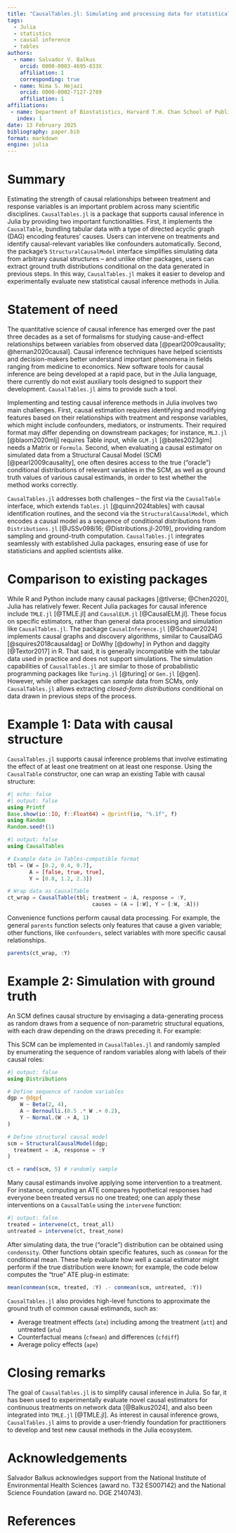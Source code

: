 ```yaml
---
title: "CausalTables.jl: Simulating and processing data for statistical causal inference in Julia"
tags:
  - Julia
  - statistics
  - causal inference
  - tables
authors:
  - name: Salvador V. Balkus
    orcid: 0000-0003-4695-833X
    affiliation: 1
    corresponding: true 
  - name: Nima S. Hejazi
    orcid: 0000-0002-7127-2789
    affiliation: 1
affiliations:
 - name: Department of Biostatistics, Harvard T.H. Chan School of Public Health
   index: 1
date: 13 February 2025
bibliography: paper.bib
format: markdown
engine: julia
---
```


# Summary

Estimating the strength of causal relationships between treatment and response variables is an important problem across many scientific disciplines. `CausalTables.jl` is a package that supports causal inference in Julia by providing two important functionalities. First, it implements the `CausalTable`, bundling tabular data with a type of directed acyclic graph (DAG) encoding features' causes. Users can intervene on treatments and identify causal-relevant variables like confounders automatically. Second, the package's `StructuralCausalModel` interface simplifies simulating data from arbitrary causal structures -- and unlike other packages, users can extract ground truth distributions conditional on the data generated in previous steps. In this way, `CausalTables.jl` makes it easier to develop and experimentally evaluate new statistical causal inference methods in Julia.

# Statement of need

The quantitative science of causal inference has emerged over the past three decades as a set of formalisms for studying cause-and-effect relationships between variables from observed data [@pearl2009causality; @hernan2020causal]. Causal inference techniques have helped scientists and decision-makers better understand important phenomena in fields ranging from medicine to economics. New software tools for causal inference are being developed at a rapid pace, but in the Julia language, there currently do not exist auxiliary tools designed to support their development. `CausalTables.jl` aims to provide such a tool. 

Implementing and testing causal inference methods in Julia involves two main challenges. First, causal estimation requires identifying and modifying features based on their relationships with treatment and response variables, which might include confounders, mediators, or instruments. Their required format may differ depending on downstream packages; for instance, `MLJ.jl` [@blaom2020mlj] requires Table input, while `GLM.jl` [@bates2023glm] needs a Matrix or `Formula`. Second, when evaluating a causal estimator on simulated data from a Structural Causal Model (SCM) [@pearl2009causality], one often desires access to the true ("oracle") conditional distributions of relevant variables in the SCM, as well as ground truth values of various causal estimands, in order to test whether the method works correctly. 

`CausalTables.jl` addresses both challenges -- the first via the `CausalTable` interface, which extends `Tables.jl` [@quinn2024tables] with causal identification routines, and the second via the `StructuralCausalModel`, which encodes a causal model as a sequence of conditional distributions from `Distributions.jl` [@JSSv098i16; @Distributions.jl-2019], providing random sampling and ground-truth computation. `CausalTables.jl` integrates seamlessly with established Julia packages, ensuring ease of use for statisticians and applied scientists alike.

# Comparison to existing packages

While R and Python include many causal packages [@tlverse; @Chen2020], Julia has relatively fewer. Recent Julia packages for causal inference include `TMLE.jl` [@TMLE.jl] and `CausalELM.jl` [@CausalELM.jl]. These focus on specific estimators, rather than general data processing and simulation like `CausalTables.jl`. The package `CausalInference.jl` [@Schauer2024] implements causal graphs and discovery algorithms, similar to CausalDAG [@squires2018causaldag] or DoWhy [@dowhy] in Python and daggity [@Textor2017] in R. That said, it is generally incompatible with the tabular data used in practice and does not support simulations. The simulation capabilities of `CausalTables.jl` are similar to those of probabilistic programming packages like `Turing.jl` [@turing] or `Gen.jl` [@gen]. However, while other packages can *sample* data from SCMs, only `CausalTables.jl` allows extracting *closed-form distributions* conditional on data drawn in previous steps of the process.

# Example 1: Data with causal structure

`CausalTables.jl` supports causal inference problems that involve estimating the effect of at least one treatment on at least one response. Using the `CausalTable` constructor, one can wrap an existing Table with causal structure:

```julia
#| echo: false
#| output: false
using Printf
Base.show(io::IO, f::Float64) = @printf(io, "%.1f", f)
using Random
Random.seed!(1)
```

```julia
#| output: false
using CausalTables

# Example data in Tables-compatible format
tbl = (W = [0.2, 0.4, 0.7], 
       A = [false, true, true], 
       Y = [0.8, 1.2, 2.3])

# Wrap data as CausalTable
ct_wrap = CausalTable(tbl; treatment = :A, response = :Y, 
                           causes = (A = [:W], Y = [:W, :A]))
```

Convenience functions perform causal data processing. For example, the general `parents` function selects only features that cause a given variable; other functions, like `confounders`, select variables with more specific causal relationships.
```julia
parents(ct_wrap, :Y)
```

# Example 2: Simulation with ground truth

An SCM defines causal structure by envisaging a data-generating process as random draws from a sequence of non-parametric structural equations, with each draw depending on the draws preceding it. For example:

\begin{align*}
W &\sim Beta(2, 4) \\
A &\sim Bernoulli(0.5W + 0.2) \\
Y &\sim Normal(A + W, 1)
\end{align*}

This SCM can be implemented in `CausalTables.jl` and randomly sampled by enumerating the sequence of random variables along with labels of their causal roles:

```julia
#| output: false
using Distributions

# Define sequence of random variables
dgp = @dgp(
    W ~ Beta(2, 4),
    A ~ Bernoulli.(0.5 .* W .+ 0.2),
    Y ~ Normal.(W .+ A, 1)
)

# Define structural causal model
scm = StructuralCausalModel(dgp; 
  treatment = :A, response = :Y
)

ct = rand(scm, 5) # randomly sample
```

Many causal estimands involve applying some intervention to a treatment. For instance, computing an ATE compares hypothetical responses had everyone been treated versus no one treated; one can apply these interventions on a `CausalTable` using the `intervene` function:

```julia
#| output: false
treated = intervene(ct, treat_all)
untreated = intervene(ct, treat_none)
```

After simulating data, the true ("oracle") distribution can be obtained using `condensity`. Other functions obtain specific features, such as `conmean` for the conditional mean. These help evaluate how well a causal estimator might perform if the true distribution were known; for example, the code below computes the "true" ATE plug-in estimate:

```julia
mean(conmean(scm, treated, :Y) .- conmean(scm, untreated, :Y))
```

`CausalTables.jl` also provides high-level functions to approximate the ground truth of common causal estimands, such as:

- Average treatment effects (`ate`) including among the treatment (`att`) and untreated (`atu`)
- Counterfactual means (`cfmean`) and differences (`cfdiff`)
- Average policy effects (`ape`)

# Closing remarks

The goal of `CausalTables.jl` is to simplify causal inference in Julia. So far, it has been used to experimentally evaluate novel causal estimators for continuous treatments on network data [@Balkus2024], and also been integrated into `TMLE.jl` [@TMLE.jl]. As interest in causal inference grows, `CausalTables.jl` aims to provide a user-friendly foundation for practitioners to develop and test new causal methods in the Julia ecosystem.

# Acknowledgements

Salvador Balkus acknowledges support from the National Institute of
Environmental Health Sciences (award no. T32 ES007142) and the National Science Foundation (award no. DGE 2140743).

# References

